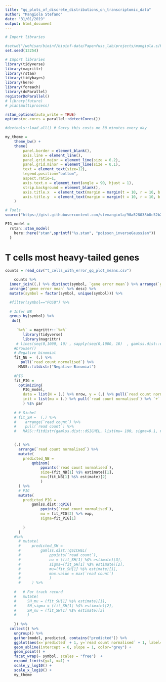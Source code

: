 ```yaml
---
title: "qq_plots_of_discrete_distributions_on_transcriptomic_data"
author: "Mangiola Stefano"
date: "31/01/2019"
output: html_document
---
```


```r
# Import libraries

#setwd("/wehisan/bioinf/bioinf-data/Papenfuss_lab/projects/mangiola.s/PostDoc/RNAseq-noise-model")
set.seed(13254)

# Import libraries
library(tidyverse)
library(magrittr)
library(rstan)
library(tidybayes)
library(here)
library(foreach)
library(doParallel)
registerDoParallel()
# library(future)
# plan(multiprocess)

rstan_options(auto_write = TRUE)
options(mc.cores = parallel::detectCores())

#devtools::load_all() # Sorry this costs me 30 minutes every day

my_theme = 	
	theme_bw() +
	theme(
		panel.border = element_blank(),
		axis.line = element_line(),
		panel.grid.major = element_line(size = 0.2),
		panel.grid.minor = element_line(size = 0.1),
		text = element_text(size=12),
		legend.position="bottom",
		aspect.ratio=1,
		axis.text.x = element_text(angle = 90, hjust = 1),
		strip.background = element_blank(),
		axis.title.x  = element_text(margin = margin(t = 10, r = 10, b = 10, l = 10)),
		axis.title.y  = element_text(margin = margin(t = 10, r = 10, b = 10, l = 10))
	)

# Tools
source("https://gist.githubusercontent.com/stemangiola/90a528038b8c52b21f9cfa6bb186d583/raw/b7862745e36ad7a7d2250e0c49ee36dbabc36164/transcription_tool_kit.R")

PIG_model =
  rstan::stan_model(
    here::here("stan",sprintf("%s.stan", "poisson_inverseGaussian"))
  )

```

# T cells most heavy-tailed genes

```r
counts = read_csv("t_cells_with_error_qq_plot_means.csv")
```

```r

	counts %>%
  inner_join((.) %>% distinct(symbol, `gene error mean`) %>% arrange(`gene error mean` %>% desc) %>% head(n=25)) %>%
  arrange(`gene error mean` %>% desc) %>%
  mutate(symbol = factor(symbol, unique(symbol))) %>%

  #filter(symbol=="FOSB") %>%
  
  # Infer NB
  group_by(symbol) %>%
   do({
 
     `%>%` = magrittr::`%>%`
		library(tidyverse)
		library(magrittr)
     # lines(seq(0,1000, 10) , sapply(seq(0,1000, 10)  , gamlss.dist::dSICHEL,mu= 100, sigma=0.05, nu=-0.3, log=T))
    #browser()
    # Negative binomial
    fit_NB =  (.) %>%
       pull(`read count normalised`) %>%
      MASS::fitdistr("Negative Binomial")
    
    #PIG
    fit_PIG = 
      optimizing(
        PIG_model, 
        data = list(N = (.) %>% nrow, y = (.) %>% pull(`read count normalised`)),
        init = list(mu = (.) %>% pull(`read count normalised`) %>% `+` (1) %>% log %>% mean)
        ) %$% par
    
    # # Sichel
    # fit_SH =  (.) %>%
    #    arrange(`read count`) %>%
    #    pull(`read count`) %>%
    #   MASS::fitdistr(gamlss.dist::dSICHEL, list(mu= 100, sigma=0.1, nu=-5), upper = c(4000, 20, 0),  lower=c(0, 0.0001, -10))

    
    (.) %>%
      arrange(`read count normalised`) %>%
      mutate(
      	predicted_NB = 
      		qnbinom(
	      		ppoints(`read count normalised`), 
	      		size=(fit_NB[1] %$% estimate)[1], 
	      		mu=(fit_NB[1] %$% estimate)[2]
	      		)
      ) %>%
      # PIG
      mutate(
      	predicted_PIG = 
      		gamlss.dist::qPIG(
      			ppoints(`read count normalised`), 
      			mu = fit_PIG[2] %>% exp, 
      			sigma=fit_PIG[1]
      			
      	) 
      )
    #%>%
      # mutate(
      # 	predicted_SH = 
      # 		gamlss.dist::qSICHEL(
      # 			ppoints(`read count`), 
      # 			nu = (fit_SH[1] %$% estimate)[3], 
      # 			sigma=(fit_SH[1] %$% estimate)[2], 
      # 			mu=(fit_SH[1] %$% estimate)[1], 
      # 			max.value = max(`read count`)
      # 			)
      # 	) %>%
    	
    # 	# For track record
    #   mutate(
    #     SH_mu = (fit_SH[1] %$% estimate)[1], 
    #     SH_sigma = (fit_SH[1] %$% estimate)[2],
    #     SH_nu = (fit_SH[1] %$% estimate)[3]
    #     )
      
 	}) %>%
  collect() %>%
	ungroup() %>%
	gather(model, predicted, contains("predicted")) %>%
	ggplot(aes(x=`predicted` + 1, y=`read count normalised` + 1, label=symbol, color=model)) + 
	geom_abline(intercept = 0, slope = 1, color="grey") + 
	geom_point() + 
	facet_wrap(~ symbol, scales = "free")  +
	expand_limits(y=1, x=1) + 
	scale_y_log10() +
	scale_x_log10() +
	my_theme 

```



